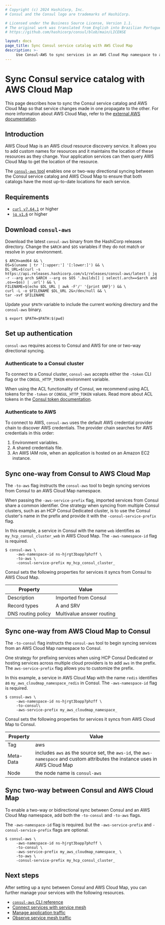 ```yaml
---
# Copyright (c) 2024 HashiCorp, Inc.
# Consul and the Consul logo are trademarks of HashiCorp.

# Licensed under the Business Source License, Version 1.1.
# The original work was translated from English into Brazilian Portuguese.
# https://github.com/hashicorp/consul/blob/main/LICENSE

layout: docs
page_title: Sync Consul service catalog with AWS Cloud Map
description: >-
     Use Consul-AWS to sync services in an AWS Cloud Map namespace to a Consul datacenter or vice versa.
---
```


# Sync Consul service catalog with AWS Cloud Map

This page describes how to sync the Consul service catalog and AWS Cloud Map so that service changes made in one propagate to the other. For more information about AWS Cloud Map, refer to the [external AWS documentation](https://aws.amazon.com/cloud-map/).

## Introduction

AWS Cloud Map is an AWS cloud resource discovery service. It allows you to add custom names for resources and it maintains the location of these resources as they change. Your application services can then query AWS Cloud Map to get the location of the resource.

The [`consul-aws` tool](https://github.com/hashicorp/consul-aws) enables one or two-way directional syncing between the Consul service catalog and AWS Cloud Map to ensure that both catalogs have the most up-to-date locations for each service.

## Requirements

- [`curl v7.64.1`](https://curl.se/download.html) or higher
- [`jq v1.6`](https://stedolan.github.io/jq/download/) or higher

## Download `consul-aws`

Download the latest `consul-aws` binary from the HashiCorp releases directory. Change the `$ARCH` and
`$OS` variables if they do not match or resolve in your environment.

```shell-session
$ ARCH=amd64 && \
OS=$(uname | tr '[:upper:'] '[:lower:]') && \
DL_URL=$(curl -s https://api.releases.hashicorp.com/v1/releases/consul-aws/latest | jq -r --arg arch $ARCH --arg os $OS '.builds[] | select(.arch==$arch and .os==$os) | .url') && \
FILENAME=$(echo $DL_URL | awk -F'/' '{print $NF}') && \
curl -L -o $FILENAME $DL_URL 2&>/dev/null && \
tar -xvf $FILENAME
```

Update your `$PATH` variable to include the current working directory and the `consul-aws` binary.

```shell-session
$ export $PATH=$PATH:$(pwd)
```

## Set up authentication

`consul-aws` requires access to Consul and AWS for one or two-way directional syncing.

### Authenticate to a Consul cluster

To connect to a Consul cluster, `consul-aws` accepts either the `-token` CLI flag or the `CONSUL_HTTP_TOKEN` environment variable.

When using the ACL functionality of Consul, we recommend using ACL tokens for the `-token` or
`CONSUL_HTTP_TOKEN` values. Read more about ACL tokens in the [Consul token documentation](/consul/docs/secure/acl/token).

### Authenticate to AWS

To connect to AWS, `consul-aws` uses the default AWS credential provider chain to discover AWS credentials. The provider chain searches for AWS credentials in this order:

1. Environment variables.
2. A shared credentials file.
3. An AWS IAM role, when an application is hosted on an Amazon EC2 instance.

## Sync one-way from Consul to AWS Cloud Map

The `-to-aws` flag instructs the `consul-aws` tool to begin syncing services from Consul to an AWS Cloud Map namespace.

When passing the
`-aws-service-prefix` flag, imported services from Consul share a common identifier. One strategy when syncing from multiple
Consul clusters, such as an HCP Consul Dedicated cluster, is to use the Consul cluster's name in the prefix and provide it with the `-consul-service-prefix` flag.

In this example, a service in Consul with the name `web` identifies as `my_hcp_consul_cluster_web` in AWS Cloud Map. The `-aws-namespace-id` flag is required.

```shell-session
$ consul-aws \
     -aws-namespace-id ns-hjrgt3bapp7phzff \
     -to-aws \
     -consul-service-prefix my_hcp_consul_cluster_
```

Consul sets the following properties for services it syncs from Consul to AWS Cloud Map.

|Property|Value|
|---|---|
|Description|Imported from Consul|
|Record types|A and SRV|
|DNS routing policy|Multivalue answer routing|

## Sync one-way from AWS Cloud Map to Consul

The `-to-consul` flag instructs the `consul-aws` tool to begin syncing services from an AWS Cloud Map namespace to Consul.

One strategy for prefixing services when using HCP Consul Dedicated or hosting services across multiple cloud providers is to add `aws` in the prefix. The `aws-service-prefix` flag allows you to customize the prefix.

In this example, a service in AWS Cloud Map with the name `redis` identifies as `my_aws_cloudmap_namespace_redis` in Consul. The `-aws-namespace-id` flag is required.

```shell-session
$ consul-aws \
     -aws-namespace-id ns-hjrgt3bapp7phzff \
     -to-consul\
     -aws-service-prefix my_aws_cloudmap_namespace_
```

Consul sets the following properties for services it syncs from AWS Cloud Map to Consul.

|Property|Value|
|---|---|
|Tag|aws|
|Meta-Data|includes `aws` as the source set, the `aws-id`, the `aws-namespace` and custom attributes the instance uses in AWS Cloud Map|
|Node|the node name is `consul-aws`|

## Sync two-way between Consul and AWS Cloud Map

To enable a two-way or bidirectional sync between Consul and an AWS Cloud Map namespace, add both the `-to-consul` and `-to-aws` flags.

The `-aws-namespace-id` flag is required. but the `-aws-service-prefix` and `-consul-service-prefix` flags are optional.

```shell-session
$ consul-aws \
     -aws-namespace-id ns-hjrgt3bapp7phzff \
     -to-consul \
     -aws-service-prefix my_aws_cloudmap_namespace_ \
     -to-aws \
     -consul-service-prefix my_hcp_consul_cluster_
```

## Next steps

After setting up a sync between Consul and AWS Cloud Map, you can further manage your services with the following resources.

- [`consul-aws` CLI reference](/consul/docs/reference/cli/consul-aws)
- [Connect services with service mesh](/consul/docs/connect)
- [Manage application traffic](/consul/docs/manage-traffic)
- [Observe service mesh traffic](/consul/docs/observe)
